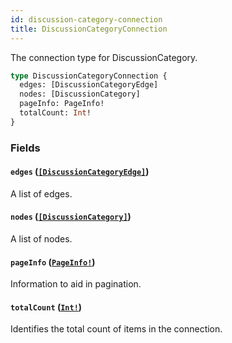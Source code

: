 ```yaml
---
id: discussion-category-connection
title: DiscussionCategoryConnection
---
```


The connection type for DiscussionCategory.

```graphql
type DiscussionCategoryConnection {
  edges: [DiscussionCategoryEdge]
  nodes: [DiscussionCategory]
  pageInfo: PageInfo!
  totalCount: Int!
}
```

### Fields

#### `edges` ([`[DiscussionCategoryEdge]`](/docs/api/objects/discussion-category-edge))

A list of edges.

#### `nodes` ([`[DiscussionCategory]`](/docs/api/objects/discussion-category))

A list of nodes.

#### `pageInfo` ([`PageInfo!`](/docs/api/objects/page-info))

Information to aid in pagination.

#### `totalCount` ([`Int!`](/docs/api/scalars/int))

Identifies the total count of items in the connection.
